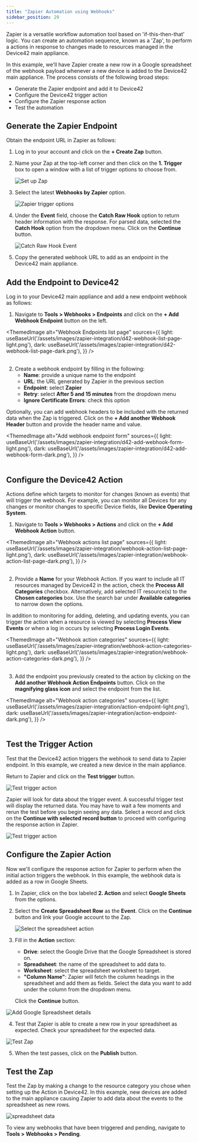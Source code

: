 ```yaml
---
title: "Zapier Automation using Webhooks"
sidebar_position: 29
---
```



Zapier is a versatile workflow automation tool based on 'if-this-then-that' logic. You can create an automation sequence, known as a 'Zap', to perform a actions in response to changes made to resources managed in the Device42 main appliance.

In this example, we'll have Zapier create a new row in a Google spreadsheet of the webhook payload whenever a new device is added to the Device42 main appliance. The process consists of the following broad steps:

- Generate the Zapier endpoint and add it to Device42
- Configure the Device42 trigger action 
- Configure the Zapier response action
- Test the automation

## Generate the Zapier Endpoint

Obtain the endpoint URL in Zapier as follows:

1. Log in to your account and click on the **+ Create Zap** button.
2. Name your Zap at the top-left corner and then click on the **1. Trigger** box to open a window with a list of trigger options to choose from.

    ![Set up Zap](/assets/images/zapier-integration/zap-create.png)

3. Select the latest **Webhooks by Zapier** option.

    ![Zapier trigger options](/assets/images/zapier-integration/zapier-webhook-option.png)

4. Under the **Event** field, choose the **Catch Raw Hook** option to return header information with the response. For parsed data, selected the **Catch Hook** option from the dropdown menu. Click on the **Continue** button.
   
    ![Catch Raw Hook Event](/assets/images/zapier-integration/trigger-event.png)

5. Copy the generated webhook URL to add as an endpoint in the Device42 main appliance.

## Add the Endpoint to Device42

Log in to your Device42 main appliance and add a new endpoint webhook as follows:

1. Navigate to **Tools > Webhooks > Endpoints** and click on the **+ Add Webhook Endpoint** button on the left.

<ThemedImage
alt="Webhook Endpoints list page"
sources={{
    light: useBaseUrl('/assets/images/zapier-integration/d42-webhook-list-page-light.png'),
    dark: useBaseUrl('/assets/images/zapier-integration/d42-webhook-list-page-dark.png'),
}}
/>
<br/><br/>

2. Create a webhook endpoint by filling in the following:
   - **Name**: provide a unique name to the endpoint
   - **URL**: the URL generated by Zapier in the previous section
   - **Endpoint**: select **Zapier**
   - **Retry**: select **After 5 and 15 minutes** from the dropdown menu 
   - **Ignore Certificate Errors**: check this option

Optionally, you can add webhook headers to be included with the returned data when the Zap is triggered. Click on the **+ Add another Webhook Header** button and provide the header name and value.

<ThemedImage
alt="Add webhook endpoint form"
sources={{
    light: useBaseUrl('/assets/images/zapier-integration/d42-add-webhook-form-light.png'),
    dark: useBaseUrl('/assets/images/zapier-integration/d42-add-webhook-form-dark.png'),
}}
/>
<br/><br/>

## Configure the Device42 Action

Actions define which targets to monitor for changes (known as events) that will trigger the webhook. For example, you can monitor all Devices for any changes or monitor changes to specific Device fields, like **Device Operating System**. 

1. Navigate to **Tools > Webhooks > Actions** and click on the **+ Add Webhook Action** button.

<ThemedImage
alt="Webhook actions list page"
sources={{
    light: useBaseUrl('/assets/images/zapier-integration/webhook-action-list-page-light.png'),
    dark: useBaseUrl('/assets/images/zapier-integration/webhook-action-list-page-dark.png'),
}}
/>
<br/><br/>

2. Provide a **Name** for your Webhook Action. If you want to include all IT resources managed by Device42 in the action, check the **Process All Categories** checkbox. Alternatively, add selected IT resource(s) to the **Chosen categories** box. Use the search bar under **Available categories** to narrow down the options. 

In addition to monitoring for adding, deleting, and updating events, you can trigger the action when a resource is viewed by selecting **Process View Events** or when a log in occurs by selecting **Process Login Events**. 

<ThemedImage
alt="Webhook action categories"
sources={{
    light: useBaseUrl('/assets/images/zapier-integration/webhook-action-categories-light.png'),
    dark: useBaseUrl('/assets/images/zapier-integration/webhook-action-categories-dark.png'),
}}
/>
<br/><br/>

3. Add the endpoint you previously created to the action by clicking on the **Add another Webhook Action Endpoints** button. Click on the **magnifying glass icon** and select the endpoint from the list.

<ThemedImage
alt="Webhook action categories"
sources={{
    light: useBaseUrl('/assets/images/zapier-integration/action-endpoint-light.png'),
    dark: useBaseUrl('/assets/images/zapier-integration/action-endpoint-dark.png'),
}}
/>
<br/><br/>

## Test the Trigger Action

Test that the Device42 action triggers the webhook to send data to Zapier endpoint. In this example, we created a new device in the main appliance. 

Return to Zapier and click on the **Test trigger** button.

![Test trigger action](/assets/images/zapier-integration/test-trigger-action.png)

Zapier will look for data about the trigger event. A successful trigger test will display the returned data. You may have to wait a few moments and rerun the test before you begin seeing any data. Select a record and click on the **Continue with selected record button** to proceed with configuring the response action in Zapier.

![Test trigger action](/assets/images/zapier-integration/select-request-data.png)

## Configure the Zapier Action

Now we'll configure the response action for Zapier to perform when the initial action triggers the webhook. In this example, the webhook data is added as a row in Google Sheets.

1. In Zapier, click on the box labeled **2. Action** and select **Google Sheets** from the options. 
2. Select the **Create Spreadsheet Row** as the **Event**. Click on the **Continue** button and link your Google account to the Zap.

    ![Select the spreadsheet action](/assets/images/zapier-integration/zapier-google-sheet-event.png)

3. Fill in the **Action** section: 
   - **Drive**: select the Google Drive that the Google Spreadsheet is stored on.
   - **Spreadsheet**: the name of the spreadsheet to add data to.
   - **Worksheet**: select the spreadsheet worksheet to target.
   - **"Column Name"**: Zapier will fetch the column headings in the spreadsheet and add them as fields. Select the data you want to add under the column from the dropdown menu. 

   Click the **Continue** button.

![Add Google Spreadsheet details](/assets/images/zapier-integration/configure-spreadsheet.png)

4. Test that Zapier is able to create a new row in your spreadsheet as expected. Check your spreadsheet for the expected data.  

![Test Zap](/assets/images/zapier-integration/test-create-row.png)

5. When the test passes, click on the **Publish** button. 

## Test the Zap

Test the Zap by making a change to the resource category you chose when setting up the Action in Device42. In this example, new devices are added to the main appliance causing Zapier to add data about the events to the spreadsheet as new rows.

![spreadsheet data](/assets/images/zapier-integration/spreadsheet-data.png)

To view any webhooks that have been triggered and pending, navigate to **Tools > Webhooks > Pending**. 
